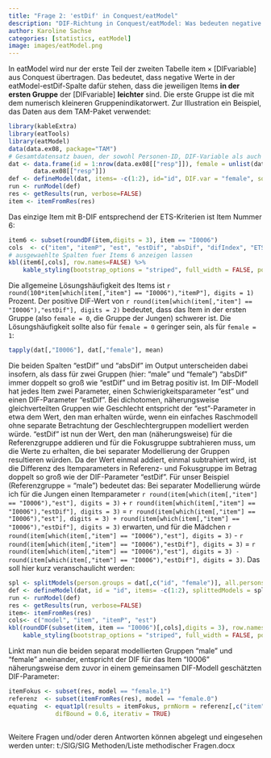 ```yaml
---
title: "Frage 2: 'estDif' in Conquest/eatModel" 
description: "DIF-Richtung in Conquest/eatModel: Was bedeuten negative Werte in der “estDif”-Spalte?"
author: Karoline Sachse
categories: [statistics, eatModel]
image: images/eatModel.png
---
```


In eatModel wird nur der erste Teil der zweiten Tabelle $\text{item}\times\text{[DIFvariable]}$ aus Conquest übertragen. Das bedeutet, dass negative Werte in der eatModel-estDif-Spalte dafür stehen, dass die jeweiligen Items **in der ersten Gruppe** der $\text{[DIFvariable]}$ **leichter** sind. Die erste Gruppe ist die mit dem numerisch kleineren Gruppenindikatorwert. Zur Illustration ein Beispiel, das Daten aus dem TAM-Paket verwendet:

```r
library(kableExtra)
library(eatTools)
library(eatModel)
data(data.ex08, package="TAM")
# Gesamtdatensatz bauen, der sowohl Personen-ID, DIF-Variable als auch responses enthaelt
dat <- data.frame(id = 1:nrow(data.ex08[["resp"]]), female = unlist(data.ex08[["facets"]])-1, 
       data.ex08[["resp"]])
def <- defineModel(dat, items= -c(1:2), id="id", DIF.var = "female", software="tam")
run <- runModel(def)
res <- getResults(run, verbose=FALSE)
item <- itemFromRes(res)
```

Das einzige Item mit B-DIF entsprechend der ETS-Kriterien ist Item Nummer 6:

```r
item6 <- subset(roundDF(item,digits = 3), item == "I0006")
cols  <- c("item", "itemP", "est", "estDif", "absDif", "difIndex", "ETS")
# ausgewaehlte Spalten fuer Items 6 anzeigen lassen 
kbl(item6[,cols], row.names=FALSE) %>% 
    kable_styling(bootstrap_options = "striped", full_width = FALSE, position = "center")
```

Die allgemeine Lösungshäufigkeit des Items ist `r round(100*item[which(item[,"item"] == "I0006"),"itemP"], digits = 1)` Prozent. Der positive DIF-Wert von `r round(item[which(item[,"item"] == "I0006"),"estDif"], digits = 2)` bedeutet, dass das Item in der ersten Gruppe (also `female = 0`, die Gruppe der Jungen) schwerer ist. Die Lösungshäufigkeit sollte also für `female = 0` geringer sein, als für `female = 1`:

```r
tapply(dat[,"I0006"], dat[,"female"], mean)
```

Die beiden Spalten "estDif" und "absDif" im Output unterscheiden dabei insofern, als dass für zwei Gruppen (hier: "male" und "female") "absDif" immer doppelt so groß wie "estDif" und im Betrag positiv ist. Im DIF-Modell hat jedes Item zwei Parameter, einen Schwierigkeitsparameter "est" und einen DIF-Parameter "estDif". Bei dichotomen, näherungsweise gleichverteilten Gruppen wie Geschlecht entspricht der "est"-Parameter in etwa dem Wert, den man erhalten würde, wenn ein einfaches Raschmodell ohne separate Betrachtung der Geschlechtergruppen modelliert werden würde. "estDif" ist nun der Wert, den man (näherungsweise) für die Referenzgruppe addieren und für die Fokusgruppe subtrahieren muss, um die Werte zu erhalten, die bei separater Modellierung der Gruppen resultieren würden. Da der Wert einmal addiert, einmal subtrahiert wird, ist die Differenz des Itemparameters in Referenz- und Fokusgruppe im Betrag doppelt so groß wie der DIF-Parameter "estDif". Für unser Beispiel (Referenzgruppe = "male") bedeutet das: Bei separater Modellierung würde ich für die Jungen einen Itemparameter `r round(item[which(item[,"item"] == "I0006"),"est"], digits = 3)` + `r round(item[which(item[,"item"] == "I0006"),"estDif"], digits = 3)` = `r round(item[which(item[,"item"] == "I0006"),"est"], digits = 3) + round(item[which(item[,"item"] == "I0006"),"estDif"], digits = 3)` erwarten, und für die Mädchen `r round(item[which(item[,"item"] == "I0006"),"est"], digits = 3)` - `r round(item[which(item[,"item"] == "I0006"),"estDif"], digits = 3)` = `r round(item[which(item[,"item"] == "I0006"),"est"], digits = 3) - round(item[which(item[,"item"] == "I0006"),"estDif"], digits = 3)`. Das soll hier kurz veranschaulicht werden:

```r
spl <- splitModels(person.groups = dat[,c("id", "female")], all.persons = FALSE, nCores = 1)
def <- defineModel(dat, id = "id", items= -c(1:2), splittedModels = spl, software="tam")
run <- runModel(def)
res <- getResults(run, verbose=FALSE)
item<- itemFromRes(res)
cols<- c("model", "item", "itemP", "est")
kbl(roundDF(subset(item, item == "I0006")[,cols],digits = 3), row.names=FALSE) %>% 
    kable_styling(bootstrap_options = "striped", full_width = FALSE, position = "center")
```

Linkt man nun die beiden separat modellierten Gruppen "male" und "female" aneinander, entspricht der DIF für das Item "I0006" näherungsweise dem zuvor in einem gemeinsamen DIF-Modell geschätzten DIF-Parameter:

```r
itemFokus <- subset(res, model == "female.1")
referenz  <- subset(itemFromRes(res), model == "female.0")
equating  <- equat1pl(results = itemFokus, prmNorm = referenz[,c("item", "est")],  
             difBound = 0.6, iterativ = TRUE)
```

## 

Weitere Fragen und/oder deren Antworten können abgelegt und eingesehen werden unter: t:/SIG/SIG Methoden/Liste methodischer Fragen.docx
